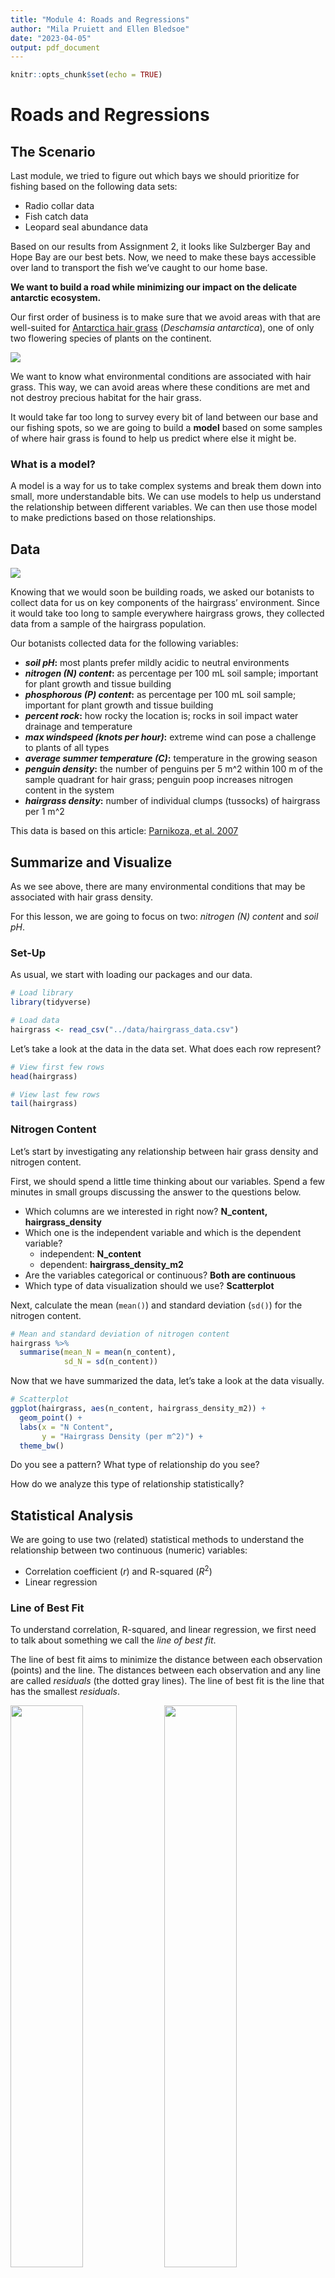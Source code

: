 ```yaml
---
title: "Module 4: Roads and Regressions"
author: "Mila Pruiett and Ellen Bledsoe"
date: "2023-04-05"
output: pdf_document
---
```


```r
knitr::opts_chunk$set(echo = TRUE)
```

# Roads and Regressions

## The Scenario

Last module, we tried to figure out which bays we should prioritize for fishing based on the following data sets:

-   Radio collar data
-   Fish catch data
-   Leopard seal abundance data

Based on our results from Assignment 2, it looks like Sulzberger Bay and Hope Bay are our best bets. Now, we need to make these bays accessible over land to transport the fish we've caught to our home base.

**We want to build a road while minimizing our impact on the delicate antarctic ecosystem.**

Our first order of business is to make sure that we avoid areas with that are well-suited for [Antarctica hair grass](https://oceanwide-expeditions.com/blog/the-plants-of-antarctic) (*Deschamsia antarctica*), one of only two flowering species of plants on the continent.

![](../assets/hairgrass_indiv.jpeg)

We want to know what environmental conditions are associated with hair grass. This way, we can avoid areas where these conditions are met and not destroy precious habitat for the hair grass.

It would take far too long to survey every bit of land between our base and our fishing spots, so we are going to build a **model** based on some samples of where hair grass is found to help us predict where else it might be.

### What is a model?

A model is a way for us to take complex systems and break them down into small, more understandable bits. We can use models to help us understand the relationship between different variables. We can then use those model to make predictions based on those relationships.

## Data

![](../assets/hairgrass_landscape.jpeg)

Knowing that we would soon be building roads, we asked our botanists to collect data for us on key components of the hairgrass' environment. Since it would take too long to sample everywhere hairgrass grows, they collected data from a sample of the hairgrass population.

Our botanists collected data for the following variables:

-   ***soil pH*****:** most plants prefer mildly acidic to neutral environments
-   ***nitrogen (N) content*****:** as percentage per 100 mL soil sample; important for plant growth and tissue building
-   ***phosphorous (P) content*****:** as percentage per 100 mL soil sample; important for plant growth and tissue building
-   ***percent rock*****:** how rocky the location is; rocks in soil impact water drainage and temperature
-   ***max windspeed (knots per hour)*****:** extreme wind can pose a challenge to plants of all types
-   ***average summer temperature (C)*****:** temperature in the growing season
-   ***penguin density*****:** the number of penguins per 5 m\^2 within 100 m of the sample quadrant for hair grass; penguin poop increases nitrogen content in the system
-   ***hairgrass density*****:** number of individual clumps (tussocks) of hairgrass per 1 m\^2

This data is based on this article: [Parnikoza, et al. 2007](https://doi.org/10.1016/j.polar.2007.10.002)

## Summarize and Visualize

As we see above, there are many environmental conditions that may be associated with hair grass density.

For this lesson, we are going to focus on two: *nitrogen (N) content* and *soil pH*.

### Set-Up

As usual, we start with loading our packages and our data.

```r
# Load library
library(tidyverse)

# Load data
hairgrass <- read_csv("../data/hairgrass_data.csv")
```

Let's take a look at the data in the data set. What does each row represent?

```r
# View first few rows
head(hairgrass)

# View last few rows
tail(hairgrass)
```

### Nitrogen Content

Let's start by investigating any relationship between hair grass density and nitrogen content.

First, we should spend a little time thinking about our variables. Spend a few minutes in small groups discussing the answer to the questions below.

-   Which columns are we interested in right now? **N_content, hairgrass_density**
-   Which one is the independent variable and which is the dependent variable?
    -   independent: **N_content**
    -   dependent: **hairgrass_density_m2**
-   Are the variables categorical or continuous? **Both are continuous**
-   Which type of data visualization should we use? **Scatterplot**

Next, calculate the mean (`mean()`) and standard deviation (`sd()`) for the nitrogen content.

```r
# Mean and standard deviation of nitrogen content
hairgrass %>% 
  summarise(mean_N = mean(n_content),
            sd_N = sd(n_content))
```

Now that we have summarized the data, let's take a look at the data visually.

```r
# Scatterplot
ggplot(hairgrass, aes(n_content, hairgrass_density_m2)) +
  geom_point() +
  labs(x = "N Content",
       y = "Hairgrass Density (per m^2)") +
  theme_bw()
```

Do you see a pattern? What type of relationship do you see?

How do we analyze this type of relationship statistically?

## Statistical Analysis

We are going to use two (related) statistical methods to understand the relationship between two continuous (numeric) variables:

-   Correlation coefficient ($r$) and R-squared ($R^2$)
-   Linear regression

### Line of Best Fit

To understand correlation, R-squared, and linear regression, we first need to talk about something we call the *line of best fit*.

The line of best fit aims to minimize the distance between each observation (points) and the line. The distances between each observation and any line are called *residuals* (the dotted gray lines). The line of best fit is the line that has the smallest *residuals*.

![](../assets/lines.png){width="48%"} ![](../assets/residuals.jpg){width="48%"}

We can add a line of best fit to a ggplot by using the `geom_smooth()` function. We need to specify that the method we want should produce a straight line ("linear model").

```r
# Scatterplot
ggplot(hairgrass, aes(n_content, hairgrass_density_m2)) +
  geom_point() +
  geom_smooth(method = "lm") +
  labs(x = "N Content",
       y = "Hairgrass Density (per m^2)") +
  theme_bw()
```

### Correlation Coefficient

The correlation coefficient, `r`, is a measurement of the strength of the relationship between two continuous variables.

The correlation coefficient is a number between -1 and 1 that looks at the relationship between two numeric variables. If the value is negative, there is a negative relationship between the two variable; if the value is positive, there is a positive relationship.

If all the points fall exactly on the line of best fit, r = 1 or -1. If there is no relationship between the variables, `r` is 0 (or something very close to it).

![](../assets/coefficient_correlation.jpg)

The greater the magnitude (size) of the correlation coefficient, the stronger the relationship between the two variables.

![](../assets/correlation.jpg)

It is also important to recognize that the correlation coefficient has nothing to do with the slope of the line (we use linear regression to assess that!).

![](../assets/steepness.jpeg)

Based on the hairgrass plot we did above, do you expect the correlation coefficient to be positive or negative? For this class, we'll say that any `r` value with 0.1 of 0 means there is no relationship.

To calculate the correlation coefficient, we need to go back to base R and indicate which columns we are referencing with the `$` operator. We use the `cor()` function.

```r
# Find the correlation coefficient
r <- cor(x = hairgrass$n_content, y = hairgrass$hairgrass_density_m2)

# View result
r
```

### R-squared ($R^2$)

The R-squared ($R^2$) value is a representation of how much variation is explained by the line of best fit.

When we have a dependent variable and an independent variable, the R-squared value tells us how much of the variation in the *dependent* variable is explained by the *independent* variable.

Sometimes we don't have obvious dependent and independent variables, but we can still use similar language ($R^2$ tells us how much of the variation in the data is explained).

To calculate R-squared, we square the correlation coefficient value we calculated above. It is always positive because we are squaring it `r` value; that means that R-squared values range from 0 to 1. The closer to 1, the more variation is explained.

```r
# What is r^2?
r^2
```

How would we interpret this `r^2` value?

### Linear Regression Analysis

A regression analysis approximates the relationship between a dependent variable and one or more independent variables. It evaluates the strength of that relationship, ultimately giving us a p-value.

Since we are using linear regressions in this course, the regression model will take the form of a line: `y = mx + b`

-   `y` = dependent variable (y-axis)
-   `x` = independent variable (x-axis)
-   `m` = slope of the line is the slope
-   `b` = y-intercept

Using our variables, what would our linear regression model look like (we don't know `m` or `b` yet...)?

### Hypothesis Testing

What is the null hypothesis? What is the alternative hypothesis?

**Null Hypothesis** ($H_{0}$): There is *no* relationship between hair grass density and nitrogen content.

**Alternative Hypothesis** ($H_{A}$): There *is* a relationship between hair grass density and nitrogen content.

What do you think this means for the slopes?

### Regression Analysis

Thankfully, R can calculate the slope (`m`) and y-intercept (`b`) of the line of best fit for us.

Let's find the equation for our line of best fit, our test statistic, and our p-value. To do this, we use a function called `lm()`: this stands for "linear model."

Like with ANOVA, we will then want to use the `summary()` function to get out the values we need.

```r
# Linear model of hairgrass density v. nitrogen content
nitrogen <- lm(hairgrass_density_m2 ~ n_content, hairgrass)

# Summary of results
summary(nitrogen)
```

As with our other statistical tests --- t-tests and ANOVAs --- the results give us some important values:

-   `b` (y-intercept): part of our line of best fit equation
    -   The "intercept estimate", in this case 1.385, is our y-intercept in our line of best fit
-   `m` (slope): also part of our line of best fit equation
    -   This is the estimate for our independent variable (N_content in this case)
    -   In this model, m = 0.659
-   *F-statistic*: this is our test statistic
-   *p-value*: calculated from our regression model, used to determine significance (0.05 cut-off, as usual)
    -   There are multiple p-values here. Focus either on the p-value for the independent variable (N_content) or the overall p-value displayed in the last line of the results summary (p \< 2.2e-16)
-   *R-squared*: this is our R-squared value that we calculated earlier
    -   You can report either the "multiple" or the "adjusted"
    -   The "multiple" will typically match the one we calculate with code

This means our equation for the line of best fit is: y = 0.659x + 1.385 and there is a statistically significant relationship between nitrogen content and hairgrass density.

## Soil pH

Let's do the same series of steps to determine how soil pH impacts hair grass densities. Work on this in your small groups, and we will go over it in about 10 minutes.

Start with summarizing the data: mean and standard deviation.

```r
# Mean and standard deviation of soil pH
hairgrass %>% 
  summarize(mean_pH = mean(soil_pH),
            sd_pH = sd(soil_pH))
```

Visualize the data. Remember to add in the line of best fit using `ggplot2`. Also add labels and a theme for practice.

```r
# Scatterplot
ggplot(hairgrass, aes(soil_pH, hairgrass_density_m2)) +
  geom_point() +
  geom_smooth(method = "lm") +
  labs(x = "Soil pH",
       y = "Hairgrass Density per m^2") + 
  theme_bw()
```

Calculate the correlation coefficient (`r`)? What does this tell us?

```r
# Correlation coefficient
r <- cor(x = hairgrass$soil_pH, y = hairgrass$hairgrass_density_m2)
```

How much variation does soil pH explain in the hair grass density data?

```r
# What is r^2?
r^2
```

Write out the model for our question about soil pH (without values)?

```r
# hairgrass density  = m(soil_pH) + b
```

Run the regression model and write out the equation for the line of best fit.

```r
# Linear model of hairgrass density v. soil pH
soil_pH <- lm(hairgrass_density_m2 ~ soil_pH, data = hairgrass)
summary(soil_pH)
```

Equation for line of best fit: y = 0.005x + 7.65

Interpret the results of the regression (our p-value cutoff is still = 0.05). What do we conclude about the relationship between soil pH and hair grass density? Why?

Because p \> 0.05 for the regression model, we fail to reject the null hypothesis and conclude that there is no relationship between soil pH and hairgrass density.

## Data-driven Decision Making

The reason we are using regression analysis is to inform where we should (or should not) build our road so we don't harm the sensitive hair grass or take away their prime habitat.

What do results above for nitrogen content and soil pH mean for the road we are building?
